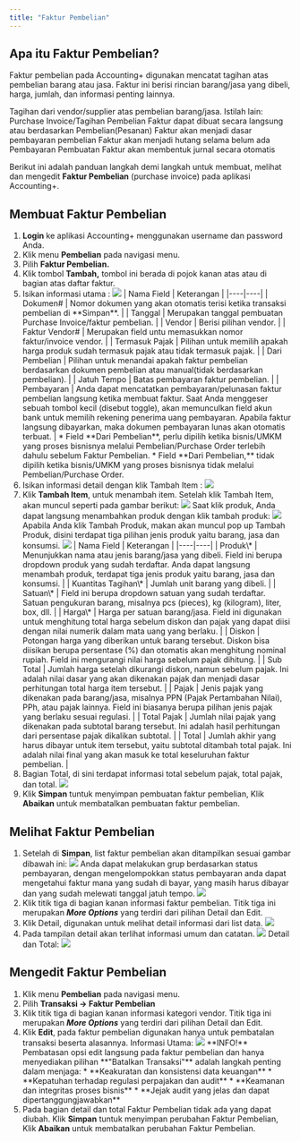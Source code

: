 ```yaml
---
title: "Faktur Pembelian"
---
```



## Apa itu Faktur Pembelian?

Faktur pembelian pada Accounting+ digunakan mencatat tagihan atas pembelian barang atau jasa. Faktur ini berisi rincian barang/jasa yang dibeli, harga, jumlah, dan informasi penting lainnya.

<Note>
    Tagihan dari vendor/supplier atas pembelian barang/jasa.
</Note>

<Tip>
    Istilah lain: Purchase Invoice/Tagihan Pembelian
    Faktur dapat dibuat secara langsung atau berdasarkan Pembelian(Pesanan)
    Faktur akan menjadi dasar pembayaran pembelian
</Tip>

<Tip>
    Faktur akan menjadi hutang selama belum ada Pembayaran
    Pembuatan Faktur akan membentuk jurnal secara otomatis
</Tip>

Berikut ini adalah panduan langkah demi langkah untuk membuat, melihat dan mengedit **Faktur Pembelian** (purchase invoice) pada aplikasi Accounting+.

## Membuat Faktur Pembelian

1. **Login** ke aplikasi Accounting+ menggunakan username dan password Anda.
2. Klik menu **Pembelian** pada navigasi menu.
3. Pilih **Faktur Pembelian.**
4. Klik tombol **Tambah,** tombol ini berada di pojok kanan atas atau di bagian atas daftar faktur.
5. Isikan informasi utama :
    <Frame>
        <img src="/images/purchase-invoice1.png" />
    </Frame>
    | Nama Field  | Keterangan |
    |----|----|
    | Dokumen# | Nomor dokumen yang akan otomatis terisi ketika transaksi pembelian di **Simpan**. |
    | Tanggal | Merupakan tanggal pembuatan Purchase Invoice/faktur pembelian. |
    | Vendor | Berisi pilihan vendor. |
    | Faktur Vendor# | Merupakan field untu memasukkan nomor faktur/invoice vendor. |
    | Termasuk Pajak | Pilihan untuk memilih apakah harga produk sudah termasuk pajak atau tidak termasuk pajak. |
    | Dari Pembelian | Pilihan untuk menandai apakah faktur pembelian berdasarkan dokumen pembelian atau manual(tidak berdasarkan pembelian). |
    | Jatuh Tempo | Batas pembayaran faktur pembelian. |
    | Pembayaran | Anda dapat mencatatkan pembayaran/pelunasan faktur pembelian langsung ketika membuat faktur. Saat Anda menggeser sebuah tombol kecil (disebut toggle), akan memunculkan field akun bank untuk memilih rekening penerima uang pembayaran. Apabila faktur langsung dibayarkan, maka dokumen pembayaran lunas akan otomatis terbuat. |
    <Warning>
    * Field **Dari Pembelian**, perlu dipilih ketika bisnis/UMKM yang proses bisnisnya melalui Pembelian/Purchase Order terlebih dahulu sebelum Faktur Pembelian.
    * Field **Dari Pembelian,** tidak dipilih ketika bisnis/UMKM yang proses bisnisnya tidak melalui Pembelian/Purchase Order. 
    </Warning>
6. Isikan informasi detail dengan klik Tambah Item : 
    <Frame>
        <img src="/images/purchase-invoice2.png" />
    </Frame>
7. Klik **Tambah Item**, untuk menambah item.
    Setelah klik Tambah Item, akan muncul seperti pada gambar berikut:
    <Frame>
        <img src="/images/purchase-invoice3.png" />
    </Frame>
    Saat klik produk, Anda dapat langsung menambahkan produk dengan klik tambah produk:
    <Frame>
        <img src="/images/purchase-invoice4.png" />
    </Frame>
    Apabila Anda klik Tambah Produk, makan akan muncul pop up Tambah Produk, disini terdapat tiga pilihan jenis produk yaitu barang, jasa dan konsumsi.
    <Frame>
        <img src="/images/purchase-invoice5.png" />
    </Frame>
    | Nama Field | Keterangan |
    |----|----|
    | Produk\* | Menunjukkan nama atau jenis barang/jasa yang dibeli. Field ini berupa dropdown produk yang sudah terdaftar. Anda dapat langsung menambah produk, terdapat tiga jenis produk yaitu barang, jasa dan konsumsi. |
    | Kuantitas Tagihan\* | Jumlah unit barang yang dibeli.  |
    | Satuan\* | Field ini berupa dropdown satuan yang sudah terdaftar. Satuan pengukuran barang, misalnya pcs (pieces), kg (kilogram), liter, box, dll.  |
    | Harga\* | Harga per satuan barang/jasa. Field ini digunakan untuk menghitung total harga sebelum diskon dan pajak yang dapat diisi dengan nilai numerik dalam mata uang yang berlaku. |
    | Diskon | Potongan harga yang diberikan untuk barang tersebut. Diskon bisa diisikan berupa persentase (%) dan otomatis akan menghitung nominal rupiah. Field ini mengurangi nilai harga sebelum pajak dihitung. |
    | Sub Total | Jumlah harga setelah dikurangi diskon, namun sebelum pajak. Ini adalah nilai dasar yang akan dikenakan pajak dan menjadi dasar perhitungan total harga item tersebut. |
    | Pajak  | Jenis pajak yang dikenakan pada barang/jasa, misalnya PPN (Pajak Pertambahan Nilai), PPh, atau pajak lainnya. Field ini biasanya berupa pilihan jenis pajak yang berlaku sesuai regulasi. |
    | Total Pajak | Jumlah nilai pajak yang dikenakan pada subtotal barang tersebut. Ini adalah hasil perhitungan dari persentase pajak dikalikan subtotal. |
    | Total | Jumlah akhir yang harus dibayar untuk item tersebut, yaitu subtotal ditambah total pajak. Ini adalah nilai final yang akan masuk ke total keseluruhan faktur pembelian. |
8. Bagian Total, di sini terdapat informasi total sebelum pajak, total pajak, dan total.
    <Frame>
        <img src="/images/purchase-invoice6.png" />
    </Frame>
9. Klik **Simpan** tuntuk menyimpan pembuatan faktur pembelian, Klik **Abaikan** untuk membatalkan pembuatan faktur pembelian.

## Melihat Faktur Pembelian

1. Setelah di **Simpan**, list faktur pembelian akan ditampilkan sesuai gambar dibawah ini: 
    <Frame>
        <img src="/images/purchase-invoice7.png" />
    </Frame>
    <Tip>
    Anda dapat melakukan grup berdasarkan status pembayaran, dengan mengelompokkan status pembayaran anda dapat mengetahui faktur mana yang sudah di bayar, yang masih harus dibayar dan yang sudah melewati tanggal jatuh tempo.
        <Frame>
            <img src="/images/purchase-invoice8.png" />
        </Frame>
    </Tip>
2. Klik titik tiga di bagian kanan informasi faktur pembelian. Titik tiga ini merupakan ***More Options*** yang terdiri dari pilihan Detail dan Edit. 
3. Klik Detail, digunakan untuk melihat detail informasi dari list data.
    <Frame>
        <img src="/images/purchase-invoice9.png" />
    </Frame>
4. Pada tampilan detail akan terlihat informasi umum dan catatan.
    <Frame>
        <img src="/images/purchase-invoice10.png" />
    </Frame>
    Detail dan Total:
    <Frame>
        <img src="/images/purchase-invoice11.png" />
    </Frame>

## Mengedit Faktur Pembelian

1. Klik menu **Pembelian** pada navigasi menu.
2. Pilih **Transaksi → Faktur Pembelian**
3. Klik titik tiga di bagian kanan informasi kategori vendor. Titik tiga ini merupakan ***More Options*** yang terdiri dari pilihan Detail dan Edit. 
4. Klik **Edit**, pada faktur pembelian digunakan hanya untuk pembatalan transaksi beserta alasannya.
    Informasi Utama:
    <Frame>
        <img src="/images/purchase-invoice12.png" />
    </Frame>
    <Note>
    **INFO!**
    Pembatasan opsi edit langsung pada faktur pembelian dan hanya menyediakan pilihan **"Batalkan Transaksi"** adalah langkah penting dalam menjaga:
    * **Keakuratan dan konsistensi data keuangan**
    * **Kepatuhan terhadap regulasi perpajakan dan audit**
    * **Keamanan dan integritas proses bisnis**
    * **Jejak audit yang jelas dan dapat dipertanggungjawabkan**
    </Note>
5. Pada bagian detail dan total Faktur Pembelian tidak ada yang dapat diubah. Klik **Simpan** tuntuk menyimpan perubahan Faktur Pembelian, Klik **Abaikan** untuk membatalkan perubahan Faktur Pembelian. 

<SnippetSearchAI />